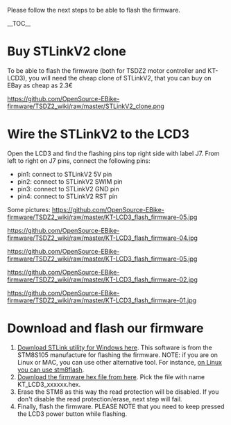 Please follow the next steps to be able to flash the firmware.

__TOC__

= Buy STLinkV2 clone =

To be able to flash the firmware (both for TSDZ2 motor controller and KT-LCD3), you will need the cheap clone of STLinkV2, that you can buy on EBay as cheap as 2.3€

[[https://github.com/OpenSource-EBike-firmware/TSDZ2_wiki/raw/master/STLinkV2_clone.png]]

= Wire the STLinkV2 to the LCD3 =

Open the LCD3 and find the flashing pins top right side with label J7. From left to right on J7 pins, connect the  following pins:

* pin1: connect to STLinkV2 5V pin
* pin2: connect to STLinkV2 SWIM pin
* pin3: connect to STLinkV2 GND pin
* pin4: connect to STLinkV2 RST pin

Some pictures:
[[https://github.com/OpenSource-EBike-firmware/TSDZ2_wiki/raw/master/KT-LCD3_flash_firmware-05.jpg]]

[[https://github.com/OpenSource-EBike-firmware/TSDZ2_wiki/raw/master/KT-LCD3_flash_firmware-04.jpg]]

[[https://github.com/OpenSource-EBike-firmware/TSDZ2_wiki/raw/master/KT-LCD3_flash_firmware-05.jpg]]

[[https://github.com/OpenSource-EBike-firmware/TSDZ2_wiki/raw/master/KT-LCD3_flash_firmware-02.jpg]]

[[https://github.com/OpenSource-EBike-firmware/TSDZ2_wiki/raw/master/KT-LCD3_flash_firmware-01.jpg]]

= Download and flash our firmware =
# [http://www.st.com/content/st_com/en/products/development-tools/software-development-tools/stm32-software-development-tools/stm32-programmers/stsw-link004.html Download STLink utility for Windows here]. This software is from the STM8S105 manufacture for flashing the firmware. NOTE: if you are on Linux or MAC, you can use other alternative tool. For instance, [https://opensourceebikefirmware.bitbucket.io/development_tsdz2/Various--2018.04.18_-_original_firmware_and_debug_session_using_OpenOCD.html on Linux you can use stm8flash].
# [https://github.com/OpenSource-EBike-firmware/TSDZ2-Smart-EBike/releases Download the firmware hex file from here]. Pick the file with name KT_LCD3_xxxxxx.hex.
# Erase the STM8 as this way the read protection will be disabled. If you don't disable the read protection/erase, next step will fail.
# Finally, flash the firmware. PLEASE NOTE that you need to keep pressed the LCD3 power button while flashing.